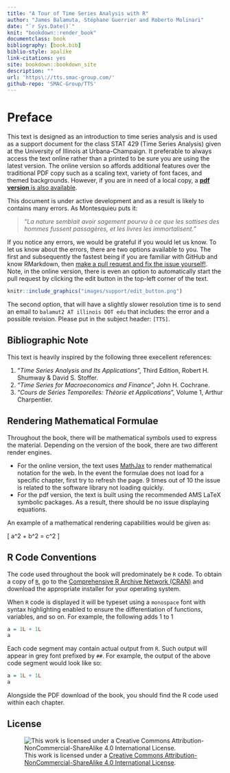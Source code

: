 ```yaml
--- 
title: "A Tour of Time Series Analysis with R"
author: "James Balamuta, Stéphane Guerrier and Roberto Molinari"
date: "`r Sys.Date()`"
knit: "bookdown::render_book"
documentclass: book
bibliography: [book.bib]
biblio-style: apalike
link-citations: yes
site: bookdown::bookdown_site
description: ""
url: 'https\://tts.smac-group.com/'
github-repo: 'SMAC-Group/TTS'
---
```


# Preface {-}


This text is designed as an introduction to time series analysis and is used as a support document for the class STAT 429 (Time Series Analysis) given at the University of Illinois at Urbana-Champaign. It preferable to always access the text online rather than a printed to be sure you are using the latest version. The online version so affords additional features over the traditional PDF copy such as a scaling text, variety of font faces, and themed backgrounds. However, if you are in need of a local copy, a [**pdf version** is also available](http://tts.smac-group.com/tts.pdf).

This document is under active development and as a result is likely to contains many errors. As Montesquieu puts it:

>
> "*La nature semblait avoir sagement pourvu à ce que les sottises des hommes fussent passagères, et les livres les immortalisent.*"
>

If you notice any errors, we would be grateful if you would let us know. To let us know about the errors, there are two options available to you. The first and subsequently the fastest being if you are familiar with GitHub and know RMarkdown, then [make a pull request and fix the issue yourself!](https://github.com/SMAC-Group/TTS). Note, in the online version, there is even an option to automatically start the pull request by clicking the edit button in the top-left corner of the text.

```r
knitr::include_graphics("images/support/edit_button.png")
```

The second option, that will have a slightly slower resolution time is to
send an email to `balamut2 AT illinois DOT edu` that includes: the error and a
possible revision. Please put in the subject header: `[TTS]`.

## Bibliographic Note {-}

This text is heavily inspired by the following three execellent references:

1. "*Time Series Analysis and Its Applications*", Third Edition, Robert H. Shumway & David S. Stoffer.
2. "*Time Series for Macroeconomics and Finance*", John H. Cochrane.
3. "*Cours de Séries Temporelles: Théorie et Applications*", Volume 1, Arthur Charpentier.

##  Rendering Mathematical Formulae {-}

Throughout the book, there will be mathematical symbols used to express the
material. Depending on the version of the book, there are two different render
engines. 

- For the online version, the text uses [MathJax](https://www.mathjax.org/)
to render mathematical notation for the web. In the event the formulae does
not load for a specific chapter, first try to refresh the page. 9 times out of
10 the issue is related to the software library not loading quickly.
- For the pdf version, the text is built using the recommended AMS LaTeX 
symbolic packages. As a result, there should be no issue displaying equations.

An example of a mathematical rendering capabilities would be given as:

\[ a^2 + b^2 = c^2 \]

## R Code Conventions {-}

The code used throughout the book will predominately be `R` code.  To obtain
a copy of [`R`](https://cloud.r-project.org/), go to the
[Comprehensive R Archive Network (CRAN)](https://cloud.r-project.org/)
and download the appropriate installer for your operating system.

When `R` code is displayed it will be typeset using a `monospace` font with 
syntax highlighting enabled to ensure the differentiation of functions,
variables, and so on. For example, the following adds 1 to 1

```r
a = 1L + 1L
a
```

Each code segment may contain actual output from `R`. Such output will appear
in grey font prefixed by `##`. For example, the output of the above code
segment would look like so:

```r
a = 1L + 1L
a
```

Alongside the PDF download of the book, you should find the R code used within 
each chapter. 

## License {-}

![This work is licensed under a [Creative Commons Attribution-NonCommercial-ShareAlike 4.0 International License](http://creativecommons.org/licenses/by-nc-sa/4.0/).](images/license/cc.png)

